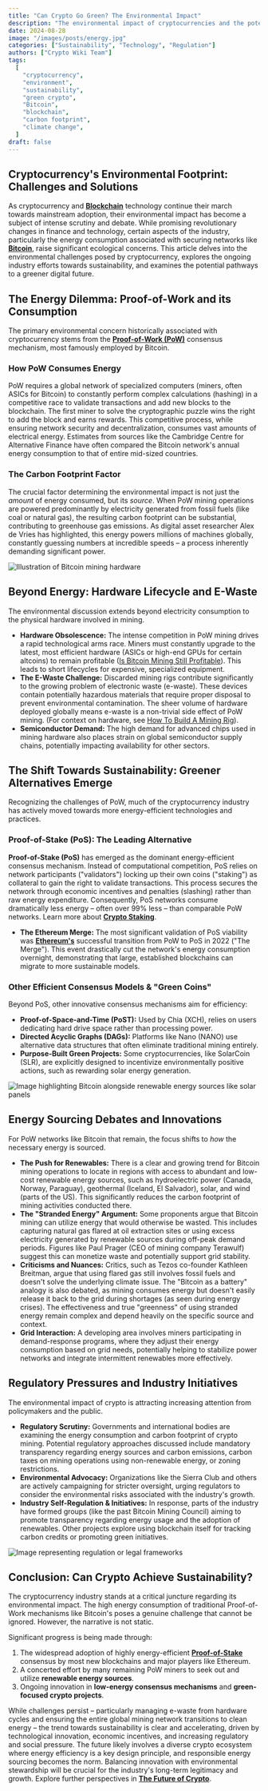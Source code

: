 ```yaml
---
title: "Can Crypto Go Green? The Environmental Impact"
description: "The environmental impact of cryptocurrencies and the potential solutions to make the industry more sustainable. Learn about energy consumption, green initiatives, and the future of crypto."
date: 2024-08-28
image: "/images/posts/energy.jpg"
categories: ["Sustainability", "Technology", "Regulation"]
authors: ["Crypto Wiki Team"]
tags:
  [
    "cryptocurrency",
    "environment",
    "sustainability",
    "green crypto",
    "Bitcoin",
    "blockchain",
    "carbon footprint",
    "climate change",
  ]
draft: false
---
```


## **Cryptocurrency's Environmental Footprint: Challenges and Solutions**

As cryptocurrency and **[Blockchain](/posts/what-is-blockchain)** technology continue their march towards mainstream adoption, their environmental impact has become a subject of intense scrutiny and debate. While promising revolutionary changes in finance and technology, certain aspects of the industry, particularly the energy consumption associated with securing networks like **[Bitcoin](/posts/what-is-bitcoin)**, raise significant ecological concerns. This article delves into the environmental challenges posed by cryptocurrency, explores the ongoing industry efforts towards sustainability, and examines the potential pathways to a greener digital future.

## **The Energy Dilemma: Proof-of-Work and its Consumption**

The primary environmental concern historically associated with cryptocurrency stems from the **[Proof-of-Work (PoW)](/posts/what-is-proof-of-work)** consensus mechanism, most famously employed by Bitcoin.

### **How PoW Consumes Energy**

PoW requires a global network of specialized computers (miners, often ASICs for Bitcoin) to constantly perform complex calculations (hashing) in a competitive race to validate transactions and add new blocks to the blockchain. The first miner to solve the cryptographic puzzle wins the right to add the block and earns rewards. This competitive process, while ensuring network security and decentralization, consumes vast amounts of electrical energy. Estimates from sources like the Cambridge Centre for Alternative Finance have often compared the Bitcoin network's annual energy consumption to that of entire mid-sized countries.

### **The Carbon Footprint Factor**

The crucial factor determining the environmental impact is not just the _amount_ of energy consumed, but its _source_. When PoW mining operations are powered predominantly by electricity generated from fossil fuels (like coal or natural gas), the resulting carbon footprint can be substantial, contributing to greenhouse gas emissions. As digital asset researcher Alex de Vries has highlighted, this energy powers millions of machines globally, constantly guessing numbers at incredible speeds – a process inherently demanding significant power.

![Illustration of Bitcoin mining hardware](/images/posts/bitcoin-mining.jpg)

## **Beyond Energy: Hardware Lifecycle and E-Waste**

The environmental discussion extends beyond electricity consumption to the physical hardware involved in mining.

- **Hardware Obsolescence:** The intense competition in PoW mining drives a rapid technological arms race. Miners must constantly upgrade to the latest, most efficient hardware (ASICs or high-end GPUs for certain altcoins) to remain profitable ([Is Bitcoin Mining Still Profitable](/posts/is-bitcoin-mining-still-profitable)). This leads to short lifecycles for expensive, specialized equipment.
- **The E-Waste Challenge:** Discarded mining rigs contribute significantly to the growing problem of electronic waste (e-waste). These devices contain potentially hazardous materials that require proper disposal to prevent environmental contamination. The sheer volume of hardware deployed globally means e-waste is a non-trivial side effect of PoW mining. (For context on hardware, see [How To Build A Mining Rig](/posts/how-to-build-a-mining-rig)).
- **Semiconductor Demand:** The high demand for advanced chips used in mining hardware also places strain on global semiconductor supply chains, potentially impacting availability for other sectors.

## **The Shift Towards Sustainability: Greener Alternatives Emerge**

Recognizing the challenges of PoW, much of the cryptocurrency industry has actively moved towards more energy-efficient technologies and practices.

### **Proof-of-Stake (PoS): The Leading Alternative**

**Proof-of-Stake (PoS)** has emerged as the dominant energy-efficient consensus mechanism. Instead of computational competition, PoS relies on network participants ("validators") locking up their own coins ("staking") as collateral to gain the right to validate transactions. This process secures the network through economic incentives and penalties (slashing) rather than raw energy expenditure. Consequently, PoS networks consume dramatically less energy – often over 99% less – than comparable PoW networks. Learn more about **[Crypto Staking](/posts/crypto-staking)**.

- **The Ethereum Merge:** The most significant validation of PoS viability was **[Ethereum's](/posts/what-is-ethereum)** successful transition from PoW to PoS in 2022 ("The Merge"). This event drastically cut the network's energy consumption overnight, demonstrating that large, established blockchains can migrate to more sustainable models.

### **Other Efficient Consensus Models & "Green Coins"**

Beyond PoS, other innovative consensus mechanisms aim for efficiency:

- **Proof-of-Space-and-Time (PoST):** Used by Chia (XCH), relies on users dedicating hard drive space rather than processing power.
- **Directed Acyclic Graphs (DAGs):** Platforms like Nano (NANO) use alternative data structures that often eliminate traditional mining entirely.
- **Purpose-Built Green Projects:** Some cryptocurrencies, like SolarCoin (SLR), are explicitly designed to incentivize environmentally positive actions, such as rewarding solar energy generation.

![Image highlighting Bitcoin alongside renewable energy sources like solar panels](/images/posts/bitcoin-renewable-energy.jpg)

## **Energy Sourcing Debates and Innovations**

For PoW networks like Bitcoin that remain, the focus shifts to _how_ the necessary energy is sourced.

- **The Push for Renewables:** There is a clear and growing trend for Bitcoin mining operations to locate in regions with access to abundant and low-cost renewable energy sources, such as hydroelectric power (Canada, Norway, Paraguay), geothermal (Iceland, El Salvador), solar, and wind (parts of the US). This significantly reduces the carbon footprint of mining activities conducted there.
- **The "Stranded Energy" Argument:** Some proponents argue that Bitcoin mining can utilize energy that would otherwise be wasted. This includes capturing natural gas flared at oil extraction sites or using excess electricity generated by renewable sources during off-peak demand periods. Figures like Paul Prager (CEO of mining company Terawulf) suggest this can monetize waste and potentially support grid stability.
- **Criticisms and Nuances:** Critics, such as Tezos co-founder Kathleen Breitman, argue that using flared gas still involves fossil fuels and doesn't solve the underlying climate issue. The "Bitcoin as a battery" analogy is also debated, as mining consumes energy but doesn't easily release it back to the grid during shortages (as seen during energy crises). The effectiveness and true "greenness" of using stranded energy remain complex and depend heavily on the specific source and context.
- **Grid Interaction:** A developing area involves miners participating in demand-response programs, where they adjust their energy consumption based on grid needs, potentially helping to stabilize power networks and integrate intermittent renewables more effectively.

## **Regulatory Pressures and Industry Initiatives**

The environmental impact of crypto is attracting increasing attention from policymakers and the public.

- **Regulatory Scrutiny:** Governments and international bodies are examining the energy consumption and carbon footprint of crypto mining. Potential regulatory approaches discussed include mandatory transparency regarding energy sources and carbon emissions, carbon taxes on mining operations using non-renewable energy, or zoning restrictions.
- **Environmental Advocacy:** Organizations like the Sierra Club and others are actively campaigning for stricter oversight, urging regulators to consider the environmental risks associated with the industry's growth.
- **Industry Self-Regulation & Initiatives:** In response, parts of the industry have formed groups (like the past Bitcoin Mining Council) aiming to promote transparency regarding energy usage and the adoption of renewables. Other projects explore using blockchain itself for tracking carbon credits or promoting green initiatives.

![Image representing regulation or legal frameworks](/images/posts/regulators.jpg)

## **Conclusion: Can Crypto Achieve Sustainability?**

The cryptocurrency industry stands at a critical juncture regarding its environmental impact. The high energy consumption of traditional Proof-of-Work mechanisms like Bitcoin's poses a genuine challenge that cannot be ignored. However, the narrative is not static.

Significant progress is being made through:

1.  The widespread adoption of highly energy-efficient **[Proof-of-Stake](/posts/what-is-proof-of-stake)** consensus by most new blockchains and major players like Ethereum.
2.  A concerted effort by many remaining PoW miners to seek out and utilize **renewable energy sources**.
3.  Ongoing innovation in **low-energy consensus mechanisms** and **green-focused crypto projects**.

While challenges persist – particularly managing e-waste from hardware cycles and ensuring the entire global mining network transitions to clean energy – the trend towards sustainability is clear and accelerating, driven by technological innovation, economic incentives, and increasing regulatory and social pressure. The future likely involves a diverse crypto ecosystem where energy efficiency is a key design principle, and responsible energy sourcing becomes the norm. Balancing innovation with environmental stewardship will be crucial for the industry's long-term legitimacy and growth. Explore further perspectives in **[The Future of Crypto](/posts/the-future-of-crypto)**.
